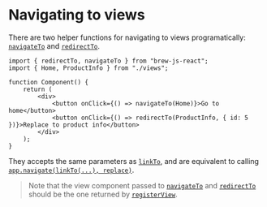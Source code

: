 <Module name="brew-js-react" />

# Navigating to views

There are two helper functions for navigating to views programatically: [`navigateTo`](:) and [`redirectTo`](:).

```tsx
import { redirectTo, navigateTo } from "brew-js-react";
import { Home, ProductInfo } from "./views";

function Component() {
    return (
        <div>
            <button onClick={() => navigateTo(Home)}>Go to home</button>
            <button onClick={() => redirectTo(ProductInfo, { id: 5 })}>Replace to product info</button>
        </div>
    );
}
```

They accepts the same parameters as [`linkTo`](:), and are equivalent to calling [`app.navigate(linkTo(...), replace)`](:app.navigate).

> Note that the view component passed to [`navigateTo`](:) and [`redirectTo`](:) should be the one returned by [`registerView`](:).

